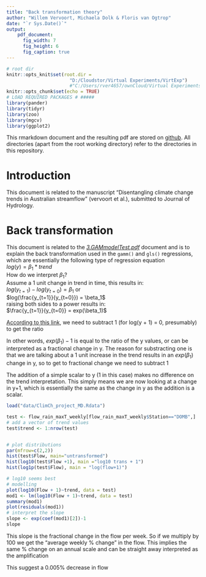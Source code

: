 ```yaml
---
title: "Back transformation theory"
author: "Willem Vervoort, Michaela Dolk & Floris van Ogtrop"
date: "`r Sys.Date()`"
output: 
    pdf_document:
      fig_width: 7
      fig_height: 6
      fig_caption: true
---
```

```r
# root dir
knitr::opts_knit$set(root.dir = 
                       "D:/Cloudstor/Virtual Experiments/VirtExp")
                       #"C:/Users/rver4657/ownCloud/Virtual Experiments/VirtExp")
knitr::opts_chunk$set(echo = TRUE)
# LOAD REQUIRED PACKAGES # #####
library(pander)
library(tidyr)
library(zoo)
library(mgcv)
library(ggplot2)
```
This rmarkdown document and the resulting pdf are stored on  [github](https://github.com/WillemVervoort/VirtExp). All directories (apart from the root working directory) refer to the directories in this repository. 

# Introduction
This document is related to the manuscript "Disentangling climate change trends in Australian streamflow" (vervoort et al.), submitted to Journal of Hydrology.  

# Back transformation
This document is related to the *[3.GAMmodelTest.pdf](./3.GAMmodelTests.pdf)* document and is to explain the back transformation used in the `gamm()` and `gls()` regressions, which are essentially the following type of regression equation  
$log(y) = \beta_1*trend$  
How do we interpret $\beta_1$?  
Assume a 1 unit change in trend in time, this results in:  
$log(y_{t=1}) - log(y_{t=0}) = \beta_1$ or  
$log(\frac{y_{t=1}}{y_{t=0}}) = \beta_1$  
raising both sides to a power results in:  
$\frac{y_{t=1}}{y_{t=0}} = exp(\beta_1)$  

[According to this link](https://data.library.virginia.edu/interpreting-log-transformations-in-a-linear-model/), we need to subtract 1 (for log(y + 1) = 0, presumably) to get the ratio

In other words, $exp(\beta_1) - 1$ is equal to the ratio of the y values, or can be interpreted as a fractional change in y. The reason for substracting one is that we are talking about a 1 unit increase in the trend results in an $exp(\beta_1)$ change in y, so to get to fractional change we need to subtract 1

The addition of a simple scalar  to y (1 in this case) makes no difference on the trend interpretation. This simply means we are now looking at a change in y+1, which is essentially the same as the change in y as the addition is a scalar.


```r
load("data/ClimCh_project_MD.Rdata")

test <- flow_rain_maxT_weekly[flow_rain_maxT_weekly$Station=="DOMB",]
# add a vector of trend values
test$trend <- 1:nrow(test)


# plot distributions
par(mfrow=c(2,2))
hist(test$Flow, main="untransformed")
hist(log10(test$Flow +1), main ="log10 trans + 1")
hist(log1p(test$Flow), main = "log(flow+1)")

# log10 seems best
# modelling
plot(log10(Flow + 1)~trend, data = test)
mod1 <- lm(log10(Flow + 1)~trend, data = test)
summary(mod1)
plot(residuals(mod1))
# interpret the slope
slope <- exp(coef(mod1)[2])-1
slope
```

This slope is the fractional change in the flow per week. So if we multiply by 100 we get the "average weekly % change" in the flow.
This implies the same % change on an annual scale and can be straight away interpreted as the amplification

This suggest a 0.005% decrease in flow
